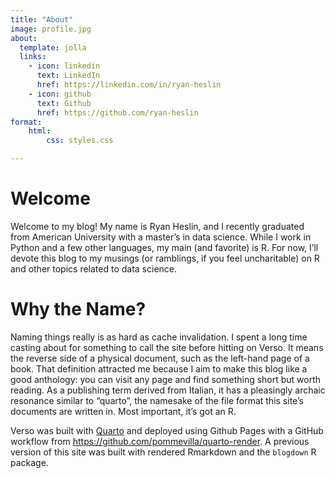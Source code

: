 ```yaml
---
title: "About"
image: profile.jpg
about:
  template: jolla
  links:
    - icon: linkedin
      text: LinkedIn
      href: https://linkedin.com/in/ryan-heslin
    - icon: github
      text: Github
      href: https://github.com/ryan-heslin
format:
    html:
        css: styles.css

---
```


# Welcome
Welcome to my blog! My name is Ryan Heslin, and I recently graduated from
American University with a master's in data science. While I work in Python
and a few other languages, my main (and favorite) is R. For now, I'll devote this
blog to my musings (or ramblings, if you feel uncharitable) on R and other topics
related to data science.

# Why the Name?
Naming things really is as hard as cache invalidation. I spent a long time casting about for something
to call the site before hitting on Verso. It means the reverse side of a
physical document, such as the left-hand page of a book. That definition attracted me
because I aim to make this blog like a good anthology: you can visit any page and find
something short but worth reading.
As a publishing term derived from Italian, it has a pleasingly archaic resonance similar to "quarto",
the namesake of the file format this site's documents are written in. Most important,
it's got an R.

Verso was built with [Quarto](https://quarto.org/) and deployed using Github Pages with
a GitHub workflow from [https://github.com/pommevilla/quarto-render](https://github.com/pommevilla/quarto-render). A previous version of this site was built with rendered Rmarkdown and the
`blogdown` R package.
